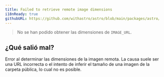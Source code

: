 ```yaml
---
title: Failed to retrieve remote image dimensions
i18nReady: true
githubURL: https://github.com/withastro/astro/blob/main/packages/astro/src/core/errors/errors-data.ts
---
```


> No se han podido obtener las dimensiones de `IMAGE_URL`.

## ¿Qué salió mal?

Error al determinar las dimensiones de la imagen remota. La causa suele ser una URL incorrecta o el intento de inferir el tamaño de una imagen de la carpeta pública, lo cual no es posible.


